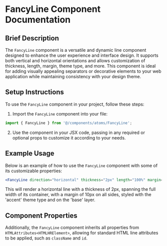 

<Meta of={FancyLineStories} />

# FancyLine Component Documentation

## Brief Description

The `FancyLine` component is a versatile and dynamic line component designed to enhance the user experience and interface design. It supports both vertical and horizontal orientations and allows customization of thickness, length, margin, theme type, and more. This component is ideal for adding visually appealing separators or decorative elements to your web application while maintaining consistency with your design theme.

## Setup Instructions

To use the `FancyLine` component in your project, follow these steps:

1. Import the `FancyLine` component into your file:

```jsx
import { FancyLine } from '@/components/atoms/FancyLine';
```

2. Use the component in your JSX code, passing in any required or optional props to customize it according to your needs.

## Example Usage

Below is an example of how to use the `FancyLine` component with some of its customizable properties:

```jsx
<FancyLine direction="horizontal" thickness="2px" length="100%" margin="10px" themeType="accent" layer="base" />
```

This will render a horizontal line with a thickness of 2px, spanning the full width of its container, with a margin of 10px on all sides, styled with the 'accent' theme type and on the 'base' layer.

## Component Properties

<Controls />

Additionally, the `FancyLine` component inherits all properties from `HTMLAttributes<HTMLHRElement>`, allowing for standard HTML line attributes to be applied, such as `className` and `id`.
